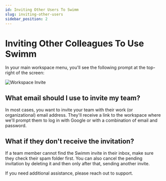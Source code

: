 ```yaml
---
id: Inviting Other Users To Swimm
slug: inviting-other-users
sidebar_position: 2
---
```


# Inviting Other Colleagues To Use Swimm

In your main <Link to="/docs/features">workspace</Link> menu, you'll see the following
prompt at the top-right of the screen:

![Workspace Invite](../../static/img/swimm-invite.png)
## What email should I use to invite my team?

In most cases, you want to invite your team with their work (or organizational) email address. They'll receive a link
to the workspace where we'll prompt them to log in with Google or with a combination of email and password. 

## What if they don't receive the invitation?

If a team member cannot find the Swimm invite in their inbox, make sure they check their spam folder first. You can also cancel the pending invitation by deleting it and then only after that, sending another invite.  

If you need additional assistance, please reach out to support. 
